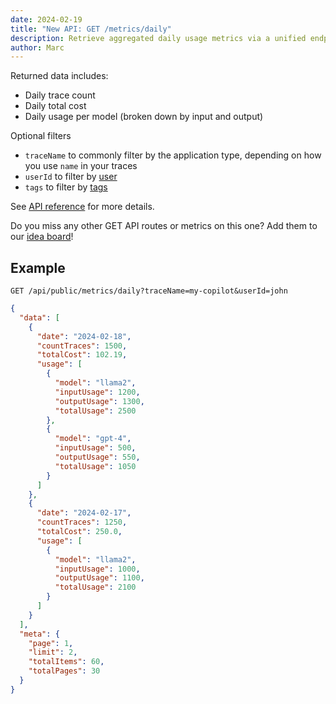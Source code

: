 ```yaml
---
date: 2024-02-19
title: "New API: GET /metrics/daily"
description: Retrieve aggregated daily usage metrics via a unified endpoint. Filters for application type, user, or tags are available for tailored data retrieval.
author: Marc
---
```



<ChangelogHeader />

Returned data includes:

- Daily trace count
- Daily total cost
- Daily usage per model (broken down by input and output)

Optional filters

- `traceName` to commonly filter by the application type, depending on how you use `name` in your traces
- `userId` to filter by [user](/docs/tracing-features/users)
- `tags` to filter by [tags](/docs/tracing-features/tags)

See [API reference](https://api.reference.langfuse.com/#get-/api/public/metrics/daily) for more details.

Do you miss any other GET API routes or metrics on this one? Add them to our [idea board](/ideas)!

## Example

```
GET /api/public/metrics/daily?traceName=my-copilot&userId=john
```

```json
{
  "data": [
    {
      "date": "2024-02-18",
      "countTraces": 1500,
      "totalCost": 102.19,
      "usage": [
        {
          "model": "llama2",
          "inputUsage": 1200,
          "outputUsage": 1300,
          "totalUsage": 2500
        },
        {
          "model": "gpt-4",
          "inputUsage": 500,
          "outputUsage": 550,
          "totalUsage": 1050
        }
      ]
    },
    {
      "date": "2024-02-17",
      "countTraces": 1250,
      "totalCost": 250.0,
      "usage": [
        {
          "model": "llama2",
          "inputUsage": 1000,
          "outputUsage": 1100,
          "totalUsage": 2100
        }
      ]
    }
  ],
  "meta": {
    "page": 1,
    "limit": 2,
    "totalItems": 60,
    "totalPages": 30
  }
}
```
